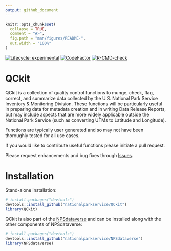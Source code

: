 ```yaml
---
output: github_document
---
```


<!-- README.md is generated from README.Rmd. Please edit that file -->

```r
knitr::opts_chunk$set(
  collapse = TRUE,
  comment = "#>",
  fig.path = "man/figures/README-",
  out.width = "100%"
)
```
<!-- badges: start -->
[![Lifecycle: experimental](https://img.shields.io/badge/lifecycle-experimental-orange.svg)](https://www.tidyverse.org/lifecycle/#experimental)
[![CodeFactor](https://www.codefactor.io/repository/github/roblbaker/qckit/badge)](https://www.codefactor.io/repository/github/roblbaker/qckit)
[![R-CMD-check](https://github.com/nationalparkservice/QCkit/actions/workflows/R-CMD-check.yaml/badge.svg)](https://github.com/nationalparkservice/QCkit/actions/workflows/R-CMD-check.yaml)
<!-- badges: end -->

# QCkit

QCkit is a collection of quality control functions to munge, check, flag, correct, and summarize data collected by the U.S. National Park Service Inventory & Monitoring Division. These functions will be particularly useful in preparing data for metadata creation and in writing Data Release Reports, but may include aspects that are more widely applicable outside the National Park Service (such as converting UTMs to Latitude and Longitude).

Functions are typically user generated and so may not have been thoroughly tested for all use cases.

If you would like to contribute useful functions please initiate a pull request.

Please request enhancements and bug fixes through [Issues](https://github.com/nationalparkservice/QCkit/issues).

# Installation 

Stand-alone installation:
``` r
# install.packages("devtools")
devtools::install_github("nationalparkservice/QCkit")
library(QCkit)
```

QCkit is also part of the [NPSdataverse](https://nationalparkservice.github.io/NPSdataverse/) and can be installed along with the other components of NPSdataverse:

```r
# install.packages("devtools")
devtools::install_github("nationalparkservice/NPSdataverse")
library(NPSdataverse)
```
